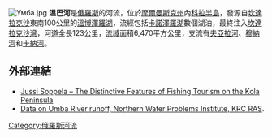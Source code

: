 [[Image:Умба.jpg|right]]
{{Otheruses|subject = [[俄羅斯|俄羅斯]]的一条河流|other =  英文名同为'''Umba River'''的一条[[非洲|非洲]]河流|翁巴河|disambig = 無}}
'''溫巴河'''是[[俄羅斯|俄羅斯]]的河流，位於[[摩爾曼斯克州|摩爾曼斯克州]]內[[科拉半島|科拉半島]]，發源自[[坎達拉克沙|坎達拉克沙]]東南100公里的[[溫博澤羅湖|溫博澤羅湖]]，流經包括[[卡諾澤羅湖|卡諾澤羅湖]]數個湖泊，最終注入[[坎達拉克沙灣|坎達拉克沙灣]]，河道全長123公里，[[流域|流域]]面積6,470平方公里，支流有[[夫亞拉河|夫亞拉河]]、[[穆納河|穆納河]]和[[卡納河|卡納河]]。

==外部連結==
*[https://web.archive.org/web/20071010051729/http://www.barentsinfo.org/?DeptID=15505 Jussi Soppela – The Distinctive Features of Fishing Tourism on the Kola Peninsula]
*[https://archive.is/20070723092316/http://nwpi.krc.karelia.ru/climas/Runoff/umba.htm Data on Umba River runoff, Northern Water Problems Institute, KRC RAS].

{{coord|66|40|N|34|18|E|display=title}}

[[Category:俄羅斯河流|Category:俄羅斯河流]]

{{Russia-geo-stub}}